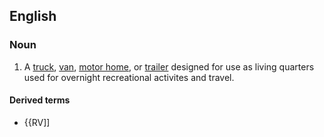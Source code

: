 ==English==

===Noun===
{{en-noun|[[recreational vehicle]]}}

# {{North America}} A [[truck]], [[van]], [[motor home]], or [[trailer]] designed for use as living quarters used for overnight recreational activites and travel.

====Derived terms====
*{{RV]]